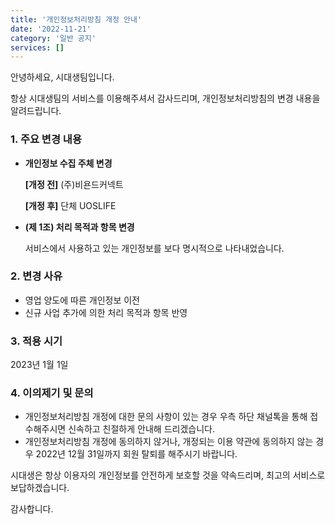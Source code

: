 ```yaml
---
title: '개인정보처리방침 개정 안내'
date: '2022-11-21'
category: '일반 공지'
services: []
---
```


안녕하세요, 시대생팀입니다.

항상 시대생팀의 서비스를 이용해주셔서 감사드리며, 개인정보처리방침의 변경 내용을 알려드립니다.

### 1. 주요 변경 내용

- **개인정보 수집 주체 변경**

  **[개정 전]** (주)비욘드커넥트

  **[개정 후]** 단체 UOSLIFE

- **(제 1조) 처리 목적과 항목 변경**

  서비스에서 사용하고 있는 개인정보를 보다 명시적으로 나타내었습니다.

### 2. 변경 사유

- 영업 양도에 따른 개인정보 이전
- 신규 사업 추가에 의한 처리 목적과 항목 반영

### 3. 적용 시기

2023년 1월 1일

### 4. 이의제기 및 문의

- 개인정보처리방침 개정에 대한 문의 사항이 있는 경우 우측 하단 채널톡을 통해 접수해주시면 신속하고 친절하게 안내해 드리겠습니다.
- 개인정보처리방침 개정에 동의하지 않거나, 개정되는 이용 약관에 동의하지 않는 경우 2022년 12월 31일까지 회원 탈퇴를 해주시기 바랍니다.

시대생은 항상 이용자의 개인정보를 안전하게 보호할 것을 약속드리며, 최고의 서비스로 보답하겠습니다.

감사합니다.
